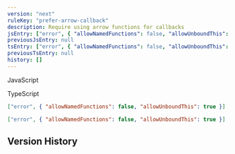 ```yaml
---
version: "next"
ruleKey: "prefer-arrow-callback"
description: Require using arrow functions for callbacks
jsEntry: ["error", { "allowNamedFunctions": false, "allowUnboundThis": true }]
previousJsEntry: null
tsEntry: ["error", { "allowNamedFunctions": false, "allowUnboundThis": true }]
previousTsEntry: null
history: []
---
```


<Tabs defaultValue="js">

<TabsList>
  <TabsTrigger value="js">
    <div className="flex gap-2 items-center">
      <RuleLevelIcon level="error" />
      <p>JavaScript</p>
    </div>
  </TabsTrigger>
  <TabsTrigger value="ts">
    <div className="flex gap-2 items-center">
      <RuleLevelIcon ts level="error" />
      <p>TypeScript</p>
    </div>
  </TabsTrigger>
</TabsList>

<TabsContent value="js">

```json
["error", { "allowNamedFunctions": false, "allowUnboundThis": true }]
```

</TabsContent>

<TabsContent value="ts">

```json
["error", { "allowNamedFunctions": false, "allowUnboundThis": true }]
```

</TabsContent>

</Tabs>

## Version History

<RuleHistory ruleKey="prefer-arrow-callback" />
